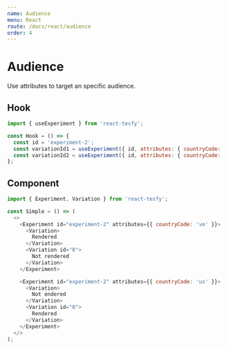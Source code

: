```yaml
---
name: Audience
menu: React
route: /docs/react/audience
order: 4
---
```


# Audience

Use attributes to target an specific audience.

## Hook

```javascript
import { useExperiment } from 'react-tesfy';

const Hook = () => {
  const id = 'experiment-2';
  const variationId1 = useExperiment({ id, attributes: { countryCode: 've' } }); // null
  const variationId2 = useExperiment({ id, attributes: { countryCode: 'us' } }); // '0'
};
```

## Component

```javascript
import { Experiment, Variation } from 'react-tesfy';

const Simple = () => (
  <>
    <Experiment id="experiment-2" attributes={{ countryCode: 've' }}>
      <Variation>
        Rendered
      </Variation>
      <Variation id="0">
        Not rendered
      </Variation>
    </Experiment>

    <Experiment id="experiment-2" attributes={{ countryCode: 'us' }}>
      <Variation>
        Not endered
      </Variation>
      <Variation id="0">
        Rendered
      </Variation>
    </Experiment>
  </>
);
```
